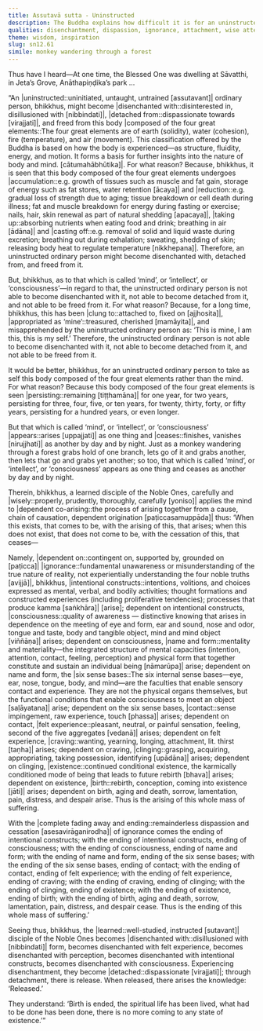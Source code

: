 ```yaml
---
title: Assutavā sutta - Uninstructed
description: The Buddha explains how difficult it is for an uninstructed person to become disenchanted with the mind. A learned disciple of the Noble Ones wisely applies the mind to dependent co-arising.
qualities: disenchantment, dispassion, ignorance, attachment, wise attention, suffering
theme: wisdom, inspiration
slug: sn12.61
simile: monkey wandering through a forest
---
```


Thus have I heard—At one time, the Blessed One was dwelling at Sāvatthi, in Jeta’s Grove, Anāthapiṇḍika’s park ...

“An |uninstructed::uninitiated, untaught, untrained [assutavant]| ordinary person, bhikkhus, might become |disenchanted with::disinterested in, disillusioned with [nibbindati]|, |detached from::dispassionate towards [virajjati]|, and freed from this body |composed of the four great elements::The four great elements are of earth (solidity), water (cohesion), fire (temperature), and air (movement). This classification offered by the Buddha is based on how the body is experienced—as structure, fluidity, energy, and motion. It forms a basis for further insights into the nature of body and mind. [cātumahābhūtika]|. For what reason? Because, bhikkhus, it is seen that this body composed of the four great elements undergoes |accumulation::e.g. growth of tissues such as muscle and fat gain, storage of energy such as fat stores, water retention [ācaya]| and |reduction::e.g. gradual loss of strength due to aging; tissue breakdown or cell death during illness; fat and muscle breakdown for energy during fasting or exercise; nails, hair, skin renewal as part of natural shedding [apacaya]|, |taking up::absorbing nutrients when eating food and drink; breathing in air [ādāna]| and |casting off::e.g. removal of solid and liquid waste during excretion; breathing out during exhalation; sweating, shedding of skin; releasing body heat to regulate temperature [nikkhepana]|. Therefore, an uninstructed ordinary person might become disenchanted with, detached from, and freed from it.

But, bhikkhus, as to that which is called ‘mind’, or ‘intellect’, or ‘consciousness’—in regard to that, the uninstructed ordinary person is not able to become disenchanted with it, not able to become detached from it, and not able to be freed from it. For what reason? Because, for a long time, bhikkhus, this has been |clung to::attached to, fixed on [ajjhosita]|, |appropriated as ‘mine’::treasured, cherished [mamāyita]|, and misapprehended by the uninstructed ordinary person as: ‘This is mine, I am this, this is my self.’ Therefore, the uninstructed ordinary person is not able to become disenchanted with it, not able to become detached from it, and not able to be freed from it.

It would be better, bhikkhus, for an uninstructed ordinary person to take as self this body composed of the four great elements rather than the mind. For what reason? Because this body composed of the four great elements is seen |persisting::remaining [tiṭṭhamāna]| for one year, for two years, persisting for three, four, five, or ten years, for twenty, thirty, forty, or fifty years, persisting for a hundred years, or even longer.

But that which is called ‘mind’, or ‘intellect’, or ‘consciousness’ |appears::arises [uppajjati]| as one thing and |ceases::finishes, vanishes [nirujjhati]| as another by day and by night. Just as a monkey wandering through a forest grabs hold of one branch, lets go of it and grabs another, then lets that go and grabs yet another; so too, that which is called ‘mind’, or ‘intellect’, or ‘consciousness’ appears as one thing and ceases as another by day and by night.

Therein, bhikkhus, a learned disciple of the Noble Ones, carefully and |wisely::properly, prudently, thoroughly, carefully [yoniso]| applies the mind to |dependent co-arising::the process of arising together from a cause, chain of causation, dependent origination [paṭiccasamuppāda]| thus: ‘When this exists, that comes to be, with the arising of this, that arises; when this does not exist, that does not come to be, with the cessation of this, that ceases—

Namely, |dependent on::contingent on, supported by, grounded on [paṭicca]| |ignorance::fundamental unawareness or misunderstanding of the true nature of reality, not experientially understanding the four noble truths [avijjā]|, bhikkhus, |intentional constructs::intentions, volitions, and choices expressed as mental, verbal, and bodily activities; thought formations and constructed experiences (including proliferative tendencies); processes that produce kamma [saṅkhāra]| [arise]; dependent on intentional constructs, |consciousness::quality of awareness — distinctive knowing that arises in dependence on the meeting of eye and form, ear and sound, nose and odor, tongue and taste, body and tangible object, mind and mind object [viññāṇa]| arises; dependent on consciousness, |name and form::mentality and materiality—the integrated structure of mental capacities (intention, attention, contact, feeling, perception) and physical form that together constitute and sustain an individual being [nāmarūpa]| arise; dependent on name and form, the |six sense bases::The six internal sense bases—eye, ear, nose, tongue, body, and mind—are the faculties that enable sensory contact and experience. They are not the physical organs themselves, but the functional conditions that enable consciousness to meet an object [saḷāyatana]| arise; dependent on the six sense bases, |contact::sense impingement, raw experience, touch [phassa]| arises; dependent on contact, |felt experience::pleasant, neutral, or painful sensation, feeling, second of the five aggregates [vedanā]| arises; dependent on felt experience, |craving::wanting, yearning, longing, attachment, lit. thirst [taṇha]| arises; dependent on craving, |clinging::grasping, acquiring, appropriating, taking possession, identifying [upādāna]| arises; dependent on clinging, |existence::continued conditional existence, the karmically conditioned mode of being that leads to future rebirth [bhava]| arises; dependent on existence, |birth::rebirth, conception, coming into existence [jāti]| arises; dependent on birth, aging and death, sorrow, lamentation, pain, distress, and despair arise. Thus is the arising of this whole mass of suffering.

With the |complete fading away and ending::remainderless dispassion and cessation [asesavirāganirodha]| of ignorance comes the ending of intentional constructs; with the ending of intentional constructs, ending of consciousness; with the ending of consciousness, ending of name and form; with the ending of name and form, ending of the six sense bases; with the ending of the six sense bases, ending of contact; with the ending of contact, ending of felt experience; with the ending of felt experience, ending of craving; with the ending of craving, ending of clinging; with the ending of clinging, ending of existence; with the ending of existence, ending of birth; with the ending of birth, aging and death, sorrow, lamentation, pain, distress, and despair cease. Thus is the ending of this whole mass of suffering.’

Seeing thus, bhikkhus, the |learned::well-studied, instructed [sutavant]| disciple of the Noble Ones becomes |disenchanted with::disillusioned with [nibbindati]| form, becomes disenchanted with felt experience, becomes disenchanted with perception, becomes disenchanted with intentional constructs, becomes disenchanted with consciousness. Experiencing disenchantment, they become |detached::dispassionate [virajjati]|; through detachment, there is release. When released, there arises the knowledge: ‘Released.’

They understand: ‘Birth is ended, the spiritual life has been lived, what had to be done has been done, there is no more coming to any state of existence.’”